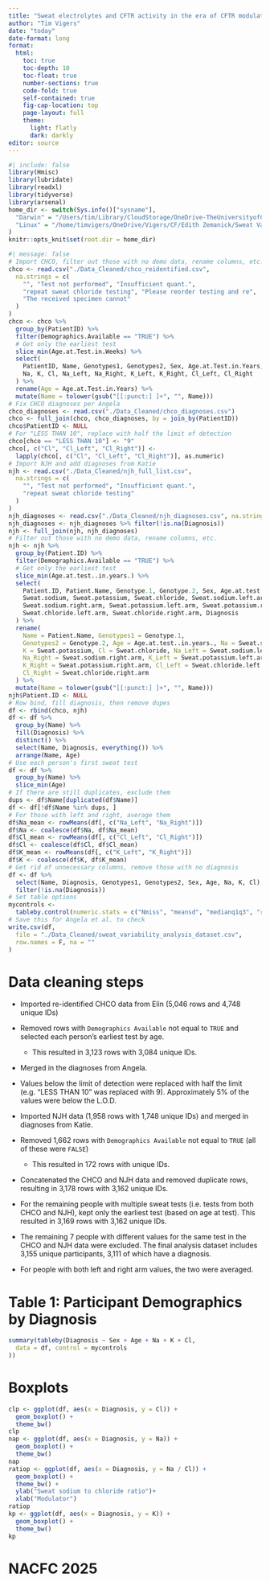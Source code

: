 ```yaml
---
title: "Sweat electrolytes and CFTR activity in the era of CFTR modulators"
author: "Tim Vigers"
date: "today"
date-format: long
format:
  html:
    toc: true
    toc-depth: 10
    toc-float: true
    number-sections: true
    code-fold: true
    self-contained: true
    fig-cap-location: top
    page-layout: full
    theme:
      light: flatly
      dark: darkly
editor: source
---
```


```r
#| include: false
library(Hmisc)
library(lubridate)
library(readxl)
library(tidyverse)
library(arsenal)
home_dir <- switch(Sys.info()["sysname"],
  "Darwin" = "/Users/tim/Library/CloudStorage/OneDrive-TheUniversityofColoradoDenver/Vigers/CF/Edith Zemanick/Sweat Variability",
  "Linux" = "/home/timvigers/OneDrive/Vigers/CF/Edith Zemanick/Sweat Variability"
)
knitr::opts_knit$set(root.dir = home_dir)
```

```r
#| message: false
# Import CHCO, filter out those with no demo data, rename columns, etc.
chco <- read.csv("./Data_Cleaned/chco_reidentified.csv",
  na.strings = c(
    "", "Test not performed", "Insufficient quant.",
    "repeat sweat chloride testing", "Please reorder testing and re",
    "The received specimen cannot"
  )
)
chco <- chco %>%
  group_by(PatientID) %>%
  filter(Demographics.Available == "TRUE") %>%
  # Get only the earliest test
  slice_min(Age.at.Test.in.Weeks) %>%
  select(
    PatientID, Name, Genotypes1, Genotypes2, Sex, Age.at.Test.in.Years,
    Na, K, Cl, Na_Left, Na_Right, K_Left, K_Right, Cl_Left, Cl_Right
  ) %>%
  rename(Age = Age.at.Test.in.Years) %>%
  mutate(Name = tolower(gsub("[[:punct:] ]+", "", Name)))
# Fix CHCO diagnoses per Angela
chco_diagnoses <- read.csv("./Data_Cleaned/chco_diagnoses.csv")
chco <- full_join(chco, chco_diagnoses, by = join_by(PatientID))
chco$PatientID <- NULL
# For "LESS THAN 10", replace with half the limit of detection
chco[chco == "LESS THAN 10"] <- "9"
chco[, c("Cl", "Cl_Left", "Cl_Right")] <-
  lapply(chco[, c("Cl", "Cl_Left", "Cl_Right")], as.numeric)
# Import NJH and add diagnoses from Katie
njh <- read.csv("./Data_Cleaned/njh_full_list.csv",
  na.strings = c(
    "", "Test not performed", "Insufficient quant.",
    "repeat sweat chloride testing"
  )
)
njh_diagnoses <- read.csv("./Data_Cleaned/njh_diagnoses.csv", na.strings = "")
njh_diagnoses <- njh_diagnoses %>% filter(!is.na(Diagnosis))
njh <- full_join(njh, njh_diagnoses)
# Filter out those with no demo data, rename columns, etc.
njh <- njh %>%
  group_by(Patient.ID) %>%
  filter(Demographics.Available == "TRUE") %>%
  # Get only the earliest test
  slice_min(Age.at.test..in.years.) %>%
  select(
    Patient.ID, Patient.Name, Genotype.1, Genotype.2, Sex, Age.at.test..in.years.,
    Sweat.sodium, Sweat.potassium, Sweat.chloride, Sweat.sodium.left.arm,
    Sweat.sodium.right.arm, Sweat.potassium.left.arm, Sweat.potassium.right.arm,
    Sweat.chloride.left.arm, Sweat.chloride.right.arm, Diagnosis
  ) %>%
  rename(
    Name = Patient.Name, Genotypes1 = Genotype.1,
    Genotypes2 = Genotype.2, Age = Age.at.test..in.years., Na = Sweat.sodium,
    K = Sweat.potassium, Cl = Sweat.chloride, Na_Left = Sweat.sodium.left.arm,
    Na_Right = Sweat.sodium.right.arm, K_Left = Sweat.potassium.left.arm,
    K_Right = Sweat.potassium.right.arm, Cl_Left = Sweat.chloride.left.arm,
    Cl_Right = Sweat.chloride.right.arm
  ) %>%
  mutate(Name = tolower(gsub("[[:punct:] ]+", "", Name)))
njh$Patient.ID <- NULL
# Row bind, fill diagnosis, then remove dupes
df <- rbind(chco, njh)
df <- df %>%
  group_by(Name) %>%
  fill(Diagnosis) %>%
  distinct() %>%
  select(Name, Diagnosis, everything()) %>%
  arrange(Name, Age)
# Use each person's first sweat test
df <- df %>%
  group_by(Name) %>%
  slice_min(Age)
# If there are still duplicates, exclude them
dups <- df$Name[duplicated(df$Name)]
df <- df[!df$Name %in% dups, ]
# For those with left and right, average them
df$Na_mean <- rowMeans(df[, c("Na_Left", "Na_Right")])
df$Na <- coalesce(df$Na, df$Na_mean)
df$Cl_mean <- rowMeans(df[, c("Cl_Left", "Cl_Right")])
df$Cl <- coalesce(df$Cl, df$Cl_mean)
df$K_mean <- rowMeans(df[, c("K_Left", "K_Right")])
df$K <- coalesce(df$K, df$K_mean)
# Get rid of unnecessary columns, remove those with no diagnosis
df <- df %>%
  select(Name, Diagnosis, Genotypes1, Genotypes2, Sex, Age, Na, K, Cl) %>%
  filter(!is.na(Diagnosis))
# Set table options
mycontrols <-
  tableby.control(numeric.stats = c("Nmiss", "meansd", "medianq1q3", "range"))
# Save this for Angela et al. to check
write.csv(df,
  file = "./Data_Cleaned/sweat_variability_analysis_dataset.csv",
  row.names = F, na = ""
)
```

# Data cleaning steps

- Imported re-identified CHCO data from Elin (5,046 rows and 4,748 unique IDs)
- Removed rows with `Demographics Available` not equal to `TRUE` and selected each person's earliest test by age.
  - This resulted in 3,123 rows with 3,084 unique IDs.
- Merged in the diagnoses from Angela.
- Values below the limit of detection were replaced with half the limit (e.g. "LESS THAN 10" was replaced with 9). Approximately 5% of the values were below the L.O.D.

- Imported NJH data (1,958 rows with 1,748 unique IDs) and merged in diagnoses from Katie.
- Removed 1,662 rows with `Demographics Available` not equal to `TRUE` (all of these were `FALSE`)
  - This resulted in 172 rows with unique IDs.
- Concatenated the CHCO and NJH data and removed duplicate rows, resulting in 3,178 rows with 3,162 unique IDs.
- For the remaining people with multiple sweat tests (i.e. tests from both CHCO and NJH), kept only the earliest test (based on age at test). This resulted in 3,169 rows with 3,162 unique IDs.
- The remaining 7 people with different values for the same test in the CHCO and NJH data were excluded. The final analysis dataset includes 3,155 unique participants, 3,111 of which have a diagnosis.
- For people with both left and right arm values, the two were averaged.

# Table 1: Participant Demographics by Diagnosis

```r
summary(tableby(Diagnosis ~ Sex + Age + Na + K + Cl,
  data = df, control = mycontrols
))
```

# Boxplots

```r
clp <- ggplot(df, aes(x = Diagnosis, y = Cl)) +
  geom_boxplot() +
  theme_bw()
clp
nap <- ggplot(df, aes(x = Diagnosis, y = Na)) +
  geom_boxplot() +
  theme_bw()
nap
ratiop <- ggplot(df, aes(x = Diagnosis, y = Na / Cl)) +
  geom_boxplot() +
  theme_bw() +
  ylab("Sweat sodium to chloride ratio")+
  xlab("Modulator")
ratiop
kp <- ggplot(df, aes(x = Diagnosis, y = K)) +
  geom_boxplot() +
  theme_bw()
kp
```

# NACFC 2025

```r
```
